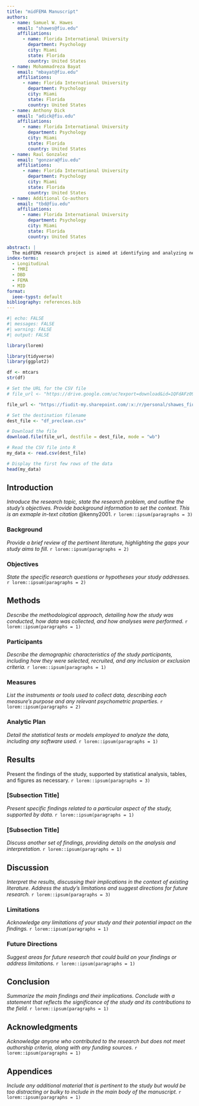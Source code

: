 ```yaml
---
title: "midFEMA Manuscript"
authors:
  - name: Samuel W. Hawes
    email: "shawes@fiu.edu"
    affiliations:
      - name: Florida International University
        department: Psychology
        city: Miami
        state: Florida
        country: United States
  - name: Mohammadreza Bayat
    email: "mbayat@fiu.edu"
    affiliations:
      - name: Florida International University
        department: Psychology
        city: Miami
        state: Florida
        country: United States
  - name: Anthony Dick
    email: "adick@fiu.edu"
    affiliations:
      - name: Florida International University
        department: Psychology
        city: Miami
        state: Florida
        country: United States
  - name: Raul Gonzalez
    email: "gonzara@fiu.edu"
    affiliations:
      - name: Florida International University
        department: Psychology
        city: Miami
        state: Florida
        country: United States
  - name: Additional Co-authors
    email: "tbd@fiu.edu"
    affiliations:
      - name: Florida International University
        department: Psychology
        city: Miami
        state: Florida
        country: United States

abstract: |
  The midFEMA research project is aimed at identifying and analyzing neurodevelopmental biomarkers for severe behavioral and emotional problems in youth. By leveraging Fast and Efficient Mixed‐Effects Analysis (FEMA) in conjunction with voxelwise task-based reward activation measurements, we aim to uncover insights into brain development and functioning across a large, prospectively followed sample of approximately 9,000 youth aged 9–16 years from the Adolescent Brain and Cognitive Development (ABCD) study.
index-terms: 
  - Longitudinal
  - fMRI
  - DBD
  - FEMA
  - MID
format:
  ieee-typst: default
bibliography: references.bib
---
```


```r
#| echo: FALSE
#| messages: FALSE
#| warning: FALSE
#| output: FALSE

library(lorem)
```

```r
library(tidyverse)
library(ggplot2)

df <- mtcars
str(df)
```


```r
# Set the URL for the CSV file
# file_url <- "https://drive.google.com/uc?export=download&id=1QFdAFz09DQEeFVOj8bRWh4g6hK4b4Qj1"

file_url <- "https://fiudit-my.sharepoint.com/:x:/r/personal/shawes_fiu_edu/Documents/abcd-data/df_preclean.csv?d=wb8eb1be9fdce4edcbbbca8f8eb804633&csf=1&web=1&e=LiuHzu"

# Set the destination filename
dest_file <- "df_preclean.csv"

# Download the file
download.file(file_url, destfile = dest_file, mode = "wb")

# Read the CSV file into R
my_data <- read.csv(dest_file)

# Display the first few rows of the data
head(my_data)

```


## Introduction
_Introduce the research topic, state the research problem, and outline the study's objectives. Provide background information to set the context. This is an exmaple in-text citation_ @kenny2001.
`r lorem::ipsum(paragraphs = 3)`


### Background
_Provide a brief review of the pertinent literature, highlighting the gaps your study aims to fill._
`r lorem::ipsum(paragraphs = 2)`


### Objectives
_State the specific research questions or hypotheses your study addresses._
`r lorem::ipsum(paragraphs = 2)`


## Methods
_Describe the methodological approach, detailing how the study was conducted, how data was collected, and how analyses were performed._
`r lorem::ipsum(paragraphs = 1)`


### Participants
_Describe the demographic characteristics of the study participants, including how they were selected, recruited, and any inclusion or exclusion criteria._
`r lorem::ipsum(paragraphs = 1)`


### Measures
_List the instruments or tools used to collect data, describing each measure's purpose and any relevant psychometric properties._
`r lorem::ipsum(paragraphs = 2)`


### Analytic Plan
_Detail the statistical tests or models employed to analyze the data, including any software used._
`r lorem::ipsum(paragraphs = 1)`


## Results
Present the findings of the study, supported by statistical analysis, tables, and figures as necessary.
`r lorem::ipsum(paragraphs = 3)`


### [Subsection Title]
_Present specific findings related to a particular aspect of the study, supported by data._
`r lorem::ipsum(paragraphs = 1)`


### [Subsection Title]
_Discuss another set of findings, providing details on the analysis and interpretation._
`r lorem::ipsum(paragraphs = 1)`


## Discussion
_Interpret the results, discussing their implications in the context of existing literature. Address the study's limitations and suggest directions for future research._
`r lorem::ipsum(paragraphs = 3)`


### Limitations
_Acknowledge any limitations of your study and their potential impact on the findings._
`r lorem::ipsum(paragraphs = 1)`


### Future Directions
_Suggest areas for future research that could build on your findings or address limitations._
`r lorem::ipsum(paragraphs = 1)`


## Conclusion
_Summarize the main findings and their implications. Conclude with a statement that reflects the significance of the study and its contributions to the field._
`r lorem::ipsum(paragraphs = 1)`


## Acknowledgments
_Acknowledge anyone who contributed to the research but does not meet authorship criteria, along with any funding sources._
`r lorem::ipsum(paragraphs = 1)`


## Appendices
_Include any additional material that is pertinent to the study but would be too distracting or bulky to include in the main body of the manuscript._
`r lorem::ipsum(paragraphs = 1)`



